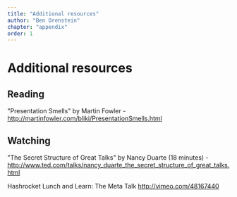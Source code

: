 ```yaml
---
title: "Additional resources"
author: "Ben Orenstein"
chapter: "appendix"
order: 1
---
```


# Additional resources

## Reading

"Presentation Smells" by Martin Fowler -
http://martinfowler.com/bliki/PresentationSmells.html

## Watching

"The Secret Structure of Great Talks" by Nancy Duarte (18 minutes) -
http://www.ted.com/talks/nancy_duarte_the_secret_structure_of_great_talks.html

Hashrocket Lunch and Learn: The Meta Talk
http://vimeo.com/48167440
